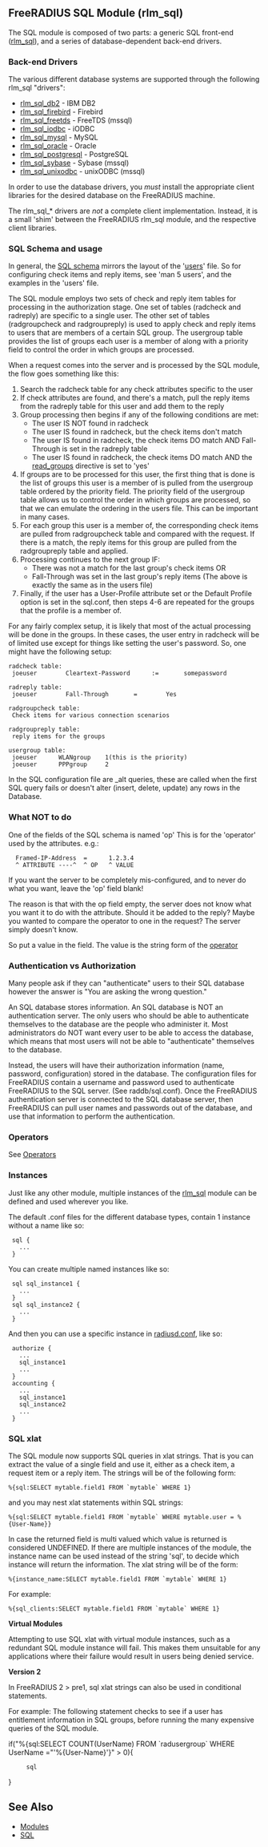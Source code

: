 ==FreeRADIUS SQL Module (rlm_sql)==
The SQL module is composed of two parts: a generic SQL front-end ([[rlm_sql]]), and a series of database-dependent back-end drivers.

===Back-end Drivers===

The various different database systems are supported through the following rlm_sql "drivers":
* [[rlm_sql_db2]] - IBM DB2
* [[rlm_sql_firebird]] - Firebird
* [[rlm_sql_freetds]] - FreeTDS (mssql)
* [[rlm_sql_iodbc]] - iODBC
* [[rlm_sql_mysql]] - MySQL
* [[rlm_sql_oracle]] - Oracle
* [[rlm_sql_postgresql]] - PostgreSQL
* [[rlm_sql_sybase]] - Sybase (mssql)
* [[rlm_sql_unixodbc]] - unixODBC (mssql)

In order to use the database drivers, you ''must'' install the appropriate client libraries for the desired database on the FreeRADIUS machine.

The rlm_sql_* drivers are ''not'' a complete client implementation. Instead, it is a small 'shim' between the FreeRADIUS rlm_sql module, and the respective client libraries.

===SQL Schema and usage===

In general, the [[SQL schema]] mirrors the layout of the '[[users]]' file. So for configuring check items and reply items, see 'man 5 users', and the examples in the 'users' file.

The SQL module employs two sets of check and reply item tables for processing in the authorization stage.  One set of tables (radcheck and radreply) are specific to a single user.  The other set of tables (radgroupcheck and radgroupreply) is used to apply check and reply items to users that are members of a certain SQL group.  The usergroup table provides the list of groups each user is a member of along with a priority field to control the order in which groups are processed.

When a request comes into the server and is processed by the SQL module, the flow goes something like this:

#Search the radcheck table for any check attributes specific to the user
#If check attributes are found, and there's a match, pull the reply items from the radreply table for this user and add them to the reply
#Group processing then begins if any of the following conditions are met:
#*The user IS NOT found in radcheck
#*The user IS found in radcheck, but the check items don't match
#*The user IS found in radcheck, the check items DO match AND Fall-Through is set in the radreply table
#*The user IS found in radcheck, the check items DO match AND the [[read_groups]] directive is set to 'yes'
#If groups are to be processed for this user, the first thing that is done is the list of groups this user is a member of is pulled from the usergroup table ordered by the priority field.  The priority field of the usergroup table allows us to control the order in which groups are processed, so that we can emulate the ordering in the users file. This can be important in many cases.
#For each group this user is a member of, the corresponding check items are pulled from radgroupcheck table and compared with the request.  If there is a match, the reply items for this group are pulled from the radgroupreply table and applied.
#Processing continues to the next group IF:
#*There was not a match for the last group's check items OR
#* Fall-Through was set in the last group's reply items (The above is exactly the same as in the users file)
#Finally, if the user has a User-Profile attribute set or the Default Profile option is set in the sql.conf, then steps 4-6 are repeated for the groups that the profile is a member of.

For any fairly complex setup, it is likely that most of the actual processing will be done in the groups.  In these cases, the user entry in radcheck will be of limited use except for things like setting the user's password.  So, one might have the following setup:

 radcheck table:
  joeuser        Cleartext-Password      :=       somepassword

 radreply table:
  joeuser        Fall-Through       =        Yes

 radgroupcheck table:
  Check items for various connection scenarios

 radgroupreply table:
  reply items for the groups

 usergroup table:
  joeuser      WLANgroup    1(this is the priority)
  joeuser      PPPgroup     2


In the SQL configuration file are _alt queries, these are called when the first SQL query fails or doesn't alter (insert, delete, update) any rows in the Database.

===What NOT to do===
One of the fields of the SQL schema is named 'op'  This is for the 'operator' used by the attributes.  e.g.:
   Framed-IP-Address  =      1.2.3.4
   ^ ATTRIBUTE ----^  ^ OP   ^ VALUE
If you want the server to be completely mis-configured, and to never  do what you want, leave the 'op' field blank!

The reason is that with the op field empty, the server does  not know what you want it to do with the attribute. Should it be added to the reply? Maybe you wanted to compare the operator to one in the request? The server simply doesn't know.

So put a value in the field. The value is the string form of the [[Operators|operator]]

===Authentication vs Authorization===
Many people ask if they can "authenticate" users to their SQL database however the answer is "You are asking the wrong question."

An SQL database stores information. An SQL database is NOT an authentication server. The <span class="T6">only<span class="T5"> users who should be able to authenticate themselves to the database are the people who administer it.  Most administrators do NOT want every user to be able to access the database, which means that most users will not be able to "authenticate" themselves to the database.

Instead, the users will have their authorization information (name, password, configuration) stored in the database.  The configuration files for FreeRADIUS contain a username and password used to authenticate FreeRADIUS to the SQL server.  (See raddb/sql.conf). Once the FreeRADIUS authentication server is connected to the SQL database server, then FreeRADIUS can pull user names and passwords out of the database, and use that information to perform the authentication.

===Operators===
See [[Operators]]

===Instances===
Just like any other module, multiple instances of the [[rlm_sql]] module can be defined and used wherever you like.

The default .conf files for the different database types, contain 1 instance without a name like so:
  sql {
    ...
  }
You can create multiple named instances like so:
  sql sql_instance1 {
    ...
  }
  sql sql_instance2 {
    ...
  }
And then you can use a specific instance in [[radiusd.conf]], like so:
  authorize {
    ...
    sql_instance1
    ...
  }
  accounting {
    ...
    sql_instance1
    sql_instance2
    ...
  }
===SQL xlat===
The SQL module now supports SQL queries in xlat strings. That is you can extract  the value of a single field and use it, either as a check item, a request item or a reply item.
The strings will be of the following form:
 %{sql:SELECT mytable.field1 FROM `mytable` WHERE 1}
and you may nest xlat statements within SQL strings:
 %{sql:SELECT mytable.field1 FROM `mytable` WHERE mytable.user = %{User-Name}}
In case the returned field is multi valued which value is returned is considered UNDEFINED. If there are multiple instances of the module, the instance name can be used instead of the string 'sql', to decide which instance will return the information. The xlat string will be of the form:
 %{instance_name:SELECT mytable.field1 FROM `mytable` WHERE 1}
For example:
 %{sql_clients:SELECT mytable.field1 FROM `mytable` WHERE 1}

'''Virtual Modules'''

Attempting to use SQL xlat with virtual module instances,
such as a redundant SQL module instance will fail. This makes them unsuitable for any applications where their failure would result in users being denied service.

'''Version 2'''

In FreeRADIUS 2 > pre1, sql xlat strings can also be used in conditional statements.

For example:
The following statement checks to see if a user has entitlement information in SQL groups, before running the many expensive queries of the SQL module. 

if("%{sql:SELECT COUNT(UserName) FROM `radusergroup` WHERE UserName ="'%{User-Name}'}" > 0){
      sql
}

==See Also==
* [[Modules]]
* [[SQL]]